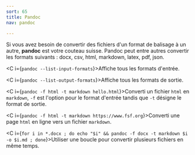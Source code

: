```yaml
---
sort: 65
title: Pandoc
nav: pandoc

---
```


Si vous avez besoin de convertir des fichiers d'un format de balisage à un autre, **pandoc** est votre couteau suisse. Pandoc peut entre autres convertir les formats suivants : docx, csv, html, markdown, latex, pdf, json.

<C i={`pandoc --list-input-formats`}>Affiche tous les formats d'entrée.</C>

<C i={`pandoc --list-output-formats`}>Affiche tous les formats de sortie.</C>

<C i={`pandoc -f html -t markdown hello.html`}>Converti un fichier `html` en `markdown`, `-f` est l'option pour le format d'entrée tandis que `-t` désigne le format de sortie.</C>

<C i={`pandoc -f html -t markdown https://www.fsf.org`}>Converti une page `html` en ligne vers un fichier `markdown`.</C>

<C i={`for i in *.docx ; do echo "$i" && pandoc -f docx -t markdown $i -o $i.md ; done`}>Utiliser une boucle pour convertir plusieurs fichiers en même temps.</C>


